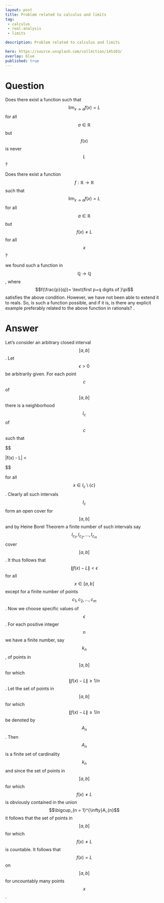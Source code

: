 ---
layout: post
title: Problem related to calculus and limits
tag:
 - calculus
 - real-analysis
 - limits

description: Problem related to calculus and limits

hero: https://source.unsplash.com/collection/145103/
overlay: blue 
published: true
---

# Question 

Does there exist a function such that $$\lim_{x \to a} f(x) = L$$ for all $$a \in \mathbb R$$ but $$f(x)$$ is never $$L$$?

<!--break-->



Does there exist a function $$f:\mathbb R \to \mathbb R$$ such that $$\lim_{x \to a} f(x) = L$$ for
  all $$a \in \mathbb R$$ but $$f(x) \neq L$$ for all $$x$$?

we found such a function in $$\mathbb Q \to \mathbb Q$$, where $$f(\frac{p}{q})= \text{first p+q digits of }\pi$$ satisfies the above condition.
 However, we have not been able to extend it to reals.
 So, is such a function possible, and if it is, is there any explicit example preferably related to the above function in rationals? 
.


# Answer 


Let's consider an arbitrary closed interval $$[a, b]$$. Let $$\epsilon > 0$$ be arbitrarily given. For each point $$c$$ of $$[a, b]$$ there is a neighborhood $$I_{c}$$ of $$c$$ such that 

$$

\|f(x) - L\| < \epsilon

$$

 for all $$x \in I_{c} \setminus \{c\}$$. Clearly all such intervals $$I_{c}$$ form an open cover for $$[a, b]$$ and by Heine Borel Theorem a finite number of such intervals say $$I_{c_{1}}, I_{c_{2}}, \ldots, I_{c_{m}}$$ cover $$[a, b]$$.
It thus follows that $$\|f(x) - L\| < \epsilon$$ for all $$x \in [a, b]$$ except for a finite number of points $$c_{1}, c_{2}, \ldots, c_{m}$$. Now we choose specific values of $$\epsilon$$. For each positive integer $$n$$ we have a finite number, say $$k_{n}$$, of points in $$[a, b]$$ for which $$\|f(x) - L\| \geq 1/n$$. Let the set of points in $$[a, b]$$ for which $$\|f(x) - L\| \geq 1/n$$ be denoted by $$A_{n}$$. Then $$A_{n}$$ is a finite set of cardinality $$k_{n}$$ and since the set of points in $$[a, b]$$ for which $$f(x) \neq L$$ is obviously contained in the union $$\bigcup_{n = 1}^{\infty}A_{n}$$ it follows that the set of points in $$[a, b]$$ for which $$f(x) \neq L$$ is countable. It follows that $$f(x) = L$$ on $$[a, b]$$ for uncountably many points $$x$$.

